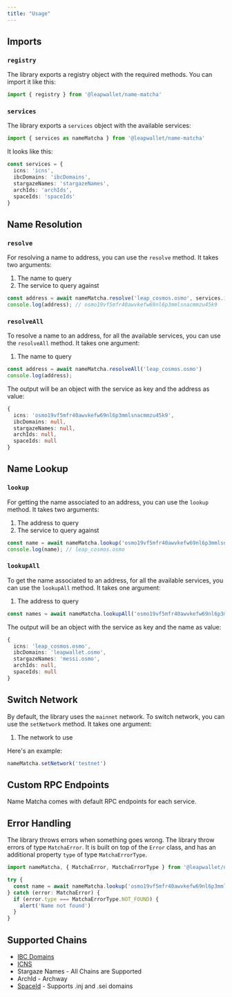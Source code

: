 ```yaml
---
title: "Usage"
---
```


## Imports

### `registry`

The library exports a registry object with the required methods. You can import it like this:

```ts
import { registry } from '@leapwallet/name-matcha'
```

### `services`

The library exports a `services` object with the available services:

```ts
import { services as nameMatcha } from '@leapwallet/name-matcha'
```

It looks like this:

```ts
const services = {
  icns: 'icns',
  ibcDomains: 'ibcDomains',
  stargazeNames: 'stargazeNames',
  archIds: 'archIds',
  spaceIds: 'spaceIds'
}
```

## Name Resolution

### `resolve`

For resolving a name to address, you can use the `resolve` method. It takes two arguments:

1. The name to query 
2. The service to query against

```ts
const address = await nameMatcha.resolve('leap_cosmos.osmo', services.icns)
console.log(address); // osmo19vf5mfr40awvkefw69nl6p3mmlsnacmmzu45k9
```

### `resolveAll`

To resolve a name to an address, for all the available services, you can use the `resolveAll` method. It takes one argument:

1. The name to query

```ts
const address = await nameMatcha.resolveAll('leap_cosmos.osmo')
console.log(address);
```

The output will be an object with the service as key and the address as value:

```ts
{
  icns: 'osmo19vf5mfr40awvkefw69nl6p3mmlsnacmmzu45k9',
  ibcDomains: null,
  stargazeNames: null,
  archIds: null,
  spaceIds: null
}
```

## Name Lookup

### `lookup`

For getting the name associated to an address, you can use the `lookup` method. It takes two arguments:

1. The address to query
2. The service to query against

```ts
const name = await nameMatcha.lookup('osmo19vf5mfr40awvkefw69nl6p3mmlsnacmmzu45k9', services.icns)
console.log(name); // leap_cosmos.osmo
```

### `lookupAll`

To get the name associated to an address, for all the available services, you can use the `lookupAll` method. It takes one argument:

1. The address to query

```ts
const names = await nameMatcha.lookupAll('osmo19vf5mfr40awvkefw69nl6p3mmlsnacmmzu45k9')
```

The output will be an object with the service as key and the name as value:

```ts
{
  icns: 'leap_cosmos.osmo',
  ibcDomains: 'leapwallet.osmo',
  stargazeNames: 'messi.osmo',
  archIds: null,
  spaceIds: null
}
```

## Switch Network

By default, the library uses the `mainnet` network. To switch network, you can use the `setNetwork` method. It takes one argument:

1. The network to use

Here's an example:

```ts
nameMatcha.setNetwork('testnet')
```

## Custom RPC Endpoints

Name Matcha comes with default RPC endpoints for each service.

## Error Handling

The library throws errors when something goes wrong. The library throw errors of type `MatchaError`. It is built on top of the `Error` class, and has an additional property `type` of type `MatchaErrorType`.

```ts
import nameMatcha, { MatchaError, MatchaErrorType } from '@leapwallet/name-matcha'

try {
  const name = await nameMatcha.lookup('osmo19vf5mfr40awvkefw69nl6p3mmlsnacmmzu45k9', services.icns)
} catch (error: MatchaError) {
  if (error.type === MatchaErrorType.NOT_FOUND) {
    alert('Name not found')
  }
}
```

## Supported Chains

- [IBC Domains](https://docs.ibc.domains/faq.html)
- [ICNS](https://medium.com/@icns/announcing-icns-the-interchain-name-service-e61e0c3e2abb#:~:text=Chain%20Support)
- Stargaze Names - All Chains are Supported
- ArchId - Archway
- [SpaceId](https://docs.space.id) - Supports .inj and .sei domains
